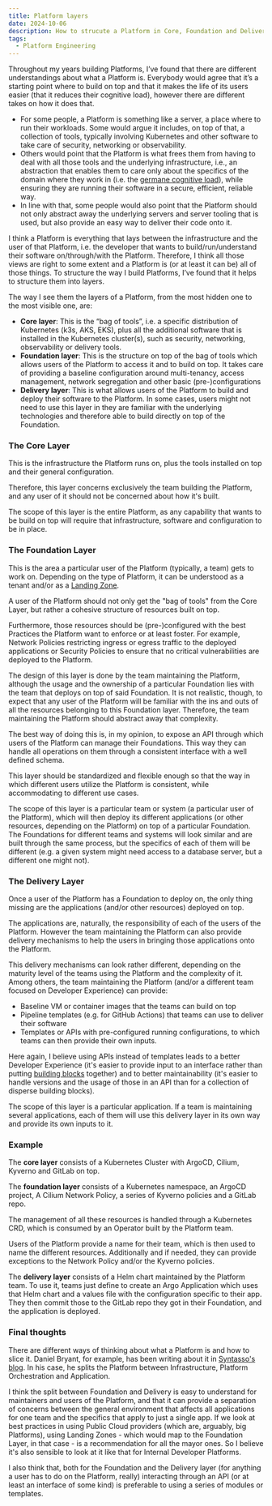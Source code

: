 ```yaml
---
title: Platform layers
date: 2024-10-06
description: How to strucute a Platform in Core, Foundation and Delivery
tags:
  - Platform Engineering
---
```


Throughout my years building Platforms, I’ve found that there are different understandings about what a Platform is. Everybody would agree that it’s a starting point where to build on top and that it makes the life of its users easier (that it reduces their cognitive load), however there are different takes on how it does that.

- For some people, a Platform is something like a server, a place where to run their workloads. Some would argue it includes, on top of that, a collection of tools, typically involving Kubernetes and other software to take care of security, networking or observability.
- Others would point that the Platform is what frees them from having to deal with all those tools and the underlying infrastructure, i.e., an abstraction that enables them to care only about the specifics of the domain where they work in (i.e. the [germane cognitive load](https://itrevolution.com/articles/cognitive-load/)), while ensuring they are running their software in a secure, efficient, reliable way.
- In line with that, some people would also point that the Platform should not only abstract away the underlying servers and server tooling that is used, but also provide an easy way to deliver their code onto it.

I think a Platform is everything that lays between the infrastructure and the user of that Platform, i.e. the developer that wants to build/run/understand their software on/through/with the Platform.
Therefore, I think all those views are right to some extent and a Platform is (or at least it can be) all of those things. To structure the way I build Platforms, I’ve found that it helps to structure them into layers.

The way I see them the layers of a Platform, from the most hidden one to the most visible one, are:
- **Core layer**: This is the “bag of tools”, i.e. a specific distribution of Kubernetes (k3s, AKS, EKS), plus all the additional software that is installed in the Kubernetes cluster(s), such as security, networking, observability or delivery tools.
- **Foundation layer**: This is the structure on top of the bag of tools which allows users of the Platform to access it and to build on top. It takes care of providing a baseline configuration around multi-tenancy, access management, network segregation and other basic (pre-)configurations
- **Delivery layer**: This is what allows users of the Platform to build and deploy their software to the Platform. In some cases, users might not need to use this layer in they are familiar with the underlying technologies and therefore able to build directly on top of the Foundation.

### The Core Layer

This is the infrastructure the Platform runs on, plus the tools installed on top and their general configuration.

Therefore, this layer concerns exclusively the team building the Platform, and any user of it should not be concerned about how it's built.

The scope of this layer is the entire Platform, as any capability that wants to be build on top will require that infrastructure, software and configuration to be in place.

### The Foundation Layer

This is the area a particular user of the Platform (typically, a team) gets to work on. Depending on the type of Platform, it can be understood as a tenant and/or as a [Landing Zone](https://juanherreros.com/landing-zones/).

A user of the Platform should not only get the "bag of tools" from the Core Layer, but rather a cohesive structure of resources built on top.

Furthermore, those resources should be (pre-)configured with the best Practices the Platform want to enforce or at least foster. For example, Network Policies restricting ingress or egress traffic to the deployed applications or Security Policies to ensure that no critical vulnerabilities are deployed to the Platform.

The design of this layer is done by the team maintaining the Platform, although the usage and the ownership of a particular Foundation lies with the team that deploys on top of said Foundation. It is not realistic, though, to expect that any user of the Platform will be familiar with the ins and outs of all the resources belonging to this Foundation layer. Therefore, the team maintaining the Platform should abstract away that complexity.

The best way of doing this is, in my opinion, to expose an API through which users of the Platform can manage their Foundations. This way they can handle all operations on them through a consistent interface with a well defined schema.

This layer should be standardized and flexible enough so that the way in which different users utilize the Platform is consistent, while accommodating to different use cases.

The scope of this layer is a particular team or system (a particular user of the Platform), which will then deploy its different applications (or other resources, depending on the Platform) on top of a particular Foundation. The Foundations for different teams and systems will look similar and are built through the same process, but the specifics of each of them will be different (e.g. a given system might need access to a database server, but a different one might not).

### The Delivery Layer

Once a user of the Platform has a Foundation to deploy on, the only thing missing are the applications (and/or other resources) deployed on top.

The applications are, naturally, the responsibility of each of the users of the Platform. However the team maintaining the Platform can also provide delivery mechanisms to help the users in bringing those applications onto the Platform.

This delivery mechanisms can look rather different, depending on the maturity level of the teams using the Platform and the complexity of it. Among others, the team maintaining the Platform (and/or a different team focused on Developer Experience) can provide:

- Baseline VM or container images that the teams can build on top
- Pipeline templates (e.g. for GitHub Actions) that teams can use to deliver their software
- Templates or APIs with pre-configured running configurations, to which teams can then provide their own inputs.

Here again, I believe using APIs instead of templates leads to a better Developer Experience (it's easier to provide input to an interface rather than putting [building blocks](https://juanherreros.com/lessons-learnt-from-building-blocks/) together) and to better maintainability (it's easier to handle versions and the usage of those in an API than for a collection of disperse building blocks).

The scope of this layer is a particular application. If a team is maintaining several applications, each of them will use this delivery layer in its own way and provide its own inputs to it.

### Example

The **core layer** consists of a Kubernetes Cluster with ArgoCD, Cilium, Kyverno and GitLab on top.

The **foundation layer** consists of a Kubernetes namespace, an ArgoCD project, A Cilium Network Policy, a series of Kyverno policies and a GitLab repo.

The management of all these resources is handled through a Kubernetes CRD, which is consumed by an Operator built by the Platform team.

Users of the Platform provide a name for their team, which is then used to name the different resources. Additionally and if needed, they can provide exceptions to the Network Policy and/or the Kyverno policies.

The **delivery layer** consists of a Helm chart maintained by the Platform team. To use it, teams just define to create an Argo Application which uses that Helm chart and a values file with the configuration specific to their app. They then commit those to the GitLab repo they got in their Foundation, and the application is deployed.

### Final thoughts

There are different ways of thinking about what a Platform is and how to slice it. Daniel Bryant, for example, has been writing about it in [Syntasso's blog](https://www.syntasso.io/post/platform-engineering-orchestrating-applications-platforms-and-infrastructure). In his case, he splits the Platform between Infrastructure, Platform Orchestration and Application.

I think the split between Foundation and Delivery is easy to understand for maintainers and users of the Platform, and that it can provide a separation of concerns between the general environment that affects all applications for one team and the specifics that apply to just a single app. If we look at best practices in using Public Cloud providers (which are, arguably, big Platforms), using Landing Zones - which would map to the Foundation Layer, in that case - is a recommendation for all the mayor ones. So I believe it's also sensible to look at it like that for Internal Developer Platforms.

I also think that, both for the Foundation and the Delivery layer (for anything a user has to do on the Platform, really) interacting through an API (or at least an interface of some kind) is preferable to using a series of modules or templates.